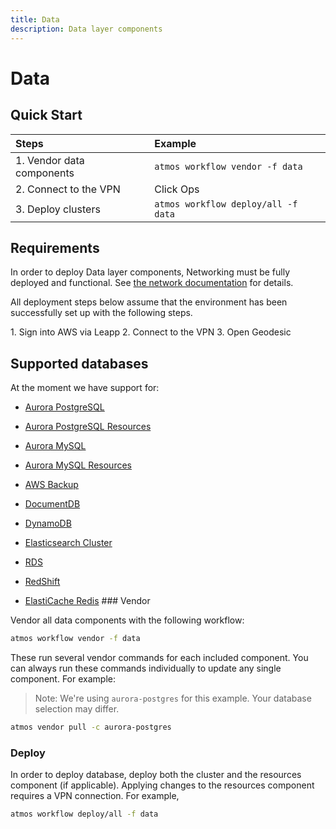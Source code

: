 ```yaml
---
title: Data
description: Data layer components
---
```


# Data

## Quick Start

| Steps                     | Example                             |
| :------------------------ | :---------------------------------- |
| 1. Vendor data components | `atmos workflow vendor -f data`     |
| 2. Connect to the VPN     | Click Ops                           |
| 3. Deploy clusters        | `atmos workflow deploy/all -f data` |

## Requirements

In order to deploy Data layer components, Networking must be fully deployed and functional. See
[the network documentation](https://docs.cloudposse.com/reference-architecture/setup/network/) for details.

All deployment steps below assume that the environment has been successfully set up with the following steps.

<Steps>
  1. Sign into AWS via Leapp
  2. Connect to the VPN
  3. Open Geodesic
</Steps>

## Supported databases

At the moment we have support for:

- [Aurora PostgreSQL](https://docs.cloudposse.com/components/library/aws/aurora-postgres/)

- [Aurora PostgreSQL Resources](https://docs.cloudposse.com/components/library/aws/aurora-postgres-resources/)

- [Aurora MySQL](https://docs.cloudposse.com/components/library/aws/aurora-mysql/)

- [Aurora MySQL Resources](https://docs.cloudposse.com/components/library/aws/aurora-mysql-resources/)

- [AWS Backup](https://docs.cloudposse.com/components/library/aws/aws-backup/)

- [DocumentDB](https://docs.cloudposse.com/components/library/aws/documentdb/)

- [DynamoDB](https://docs.cloudposse.com/components/library/aws/dynamodb/)

- [Elasticsearch Cluster](https://docs.cloudposse.com/components/library/aws/elasticsearch/)

- [RDS](https://docs.cloudposse.com/components/library/aws/rds/)

- [RedShift](https://docs.cloudposse.com/components/library/aws/redshift/)

- [ElastiCache Redis](https://docs.cloudposse.com/components/library/aws/elasticache-redis/) ### Vendor

Vendor all data components with the following workflow:

```bash
atmos workflow vendor -f data
```

These run several vendor commands for each included component. You can always run these commands individually to update
any single component. For example:

> Note: We're using `aurora-postgres` for this example. Your database selection may differ.

```bash
atmos vendor pull -c aurora-postgres
```

### Deploy

In order to deploy database, deploy both the cluster and the resources component (if applicable). Applying changes to
the resources component requires a VPN connection. For example,

```bash
atmos workflow deploy/all -f data
```

